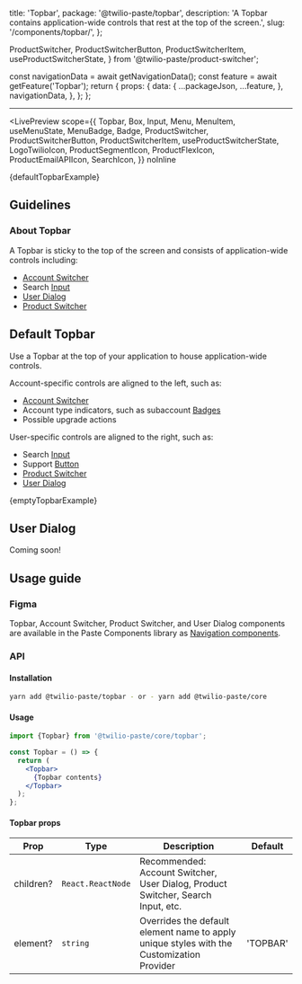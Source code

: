   title: 'Topbar',
  package: '@twilio-paste/topbar',
  description: 'A Topbar contains application-wide controls that rest at the top of the screen.',
  slug: '/components/topbar/',
};

  ProductSwitcher,
  ProductSwitcherButton,
  ProductSwitcherItem,
  useProductSwitcherState,
} from '@twilio-paste/product-switcher';


  const navigationData = await getNavigationData();
  const feature = await getFeature('Topbar');
  return {
    props: {
      data: {
        ...packageJson,
        ...feature,
      },
      navigationData,
    },
  };
};

<NormalizedComponentHeader
  categoryRoute={SidebarCategoryRoutes.COMPONENTS}
  githubUrl="https://github.com/twilio-labs/paste/tree/main/packages/paste-core/components/topbar"
  storybookUrl="/?path=/story/components-topbar--"
  data={props.data}
/>

---

<contentwrapper>

<PageAside data={mdxHeadings} />

<content>

<LivePreview
  scope={{
    Topbar,
    Box,
    Input,
    Menu,
    MenuItem,
    useMenuState,
    MenuBadge,
    Badge,
    ProductSwitcher,
    ProductSwitcherButton,
    ProductSwitcherItem,
    useProductSwitcherState,
    LogoTwilioIcon,
    ProductSegmentIcon,
    ProductFlexIcon,
    ProductEmailAPIIcon,
    SearchIcon,
  }}
  noInline
>
  {defaultTopbarExample}
</LivePreview>

## Guidelines

### About Topbar

A Topbar is sticky to the top of the screen and consists of application-wide controls including:

- [Account Switcher](/components/account-switcher)
- Search [Input](/components/input)
- [User Dialog](#user-dialog)
- [Product Switcher](/components/product-switcher)

## Default Topbar

Use a Topbar at the top of your application to house application-wide controls.

Account-specific controls are aligned to the left, such as:

- [Account Switcher](/components/account-switcher)
- Account type indicators, such as subaccount [Badges](/components/badge)
- Possible upgrade actions

User-specific controls are aligned to the right, such as:

- Search [Input](/components/input)
- Support [Button](/components/button)
- [Product Switcher](/components/product-switcher)
- [User Dialog](#user-dialog)

<LivePreview scope={{Topbar}} noInline>
  {emptyTopbarExample}
</LivePreview>

## User Dialog

Coming soon!

## Usage guide

### Figma

Topbar, Account Switcher, Product Switcher, and User Dialog components are available in the Paste Components library as [Navigation components](https://www.figma.com/file/l2qtpQVMmXzQPVB3rEAA8i/%5BNEW%5D-Paste-Components?type=design&node-id=27837-187276&t=xcPacI1AN13MooNC-0).

### API

#### Installation

```bash
yarn add @twilio-paste/topbar - or - yarn add @twilio-paste/core
```

#### Usage

```jsx
import {Topbar} from '@twilio-paste/core/topbar';

const Topbar = () => {
  return (
    <Topbar>
      {Topbar contents}
    </Topbar>
  );
};
```

#### Topbar props

| Prop      | Type              | Description                                                                               | Default  |
| --------- | ----------------- | ----------------------------------------------------------------------------------------- | -------- |
| children? | `React.ReactNode` | Recommended: Account Switcher, User Dialog, Product Switcher, Search Input, etc.          |          |
| element?  | `string`          | Overrides the default element name to apply unique styles with the Customization Provider | 'TOPBAR' |

<ChangelogRevealer>
  <Changelog />
</ChangelogRevealer>

</content>

</contentwrapper>
